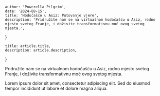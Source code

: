 
    author: 'Powerella Pilgrim',
    date: '2024-08-15',
    title: 'Hodočašće u Asiz: Putovanje vjere',
    description: 'Pridružite nam se na virtualnom hodočašću u Asiz, rodno mjesto svetog Franje, i doživite transformativnu moć ovog svetog mjesta.',
}

    title: article.title,
    description: article.description,
}


Pridružite nam se na virtualnom hodočašću u Asiz, rodno mjesto svetog Franje, i doživite transformativnu moć ovog svetog mjesta.

Lorem ipsum dolor sit amet, consectetur adipiscing elit. Sed do eiusmod tempor incididunt ut labore et dolore magna aliqua.
